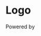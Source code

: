 
<Meta title="App/Logo" />

<style>
  {`
  section {
  font-family: 'Nunito Sans', 'Helvetica Neue', Helvetica, Arial, sans-serif;
  font-size: 14px;
  line-height: 24px;
  padding: 48px 20px;
  margin: 0 auto;
  max-width: 600px;
  color: #333;
}

section h2 {
  font-weight: 900;
  font-size: 32px;
  line-height: 1;
  margin: 0 0 4px;
  display: inline-block;
  vertical-align: top;
}

section p {
  margin: 1em 0;
}

section a {
  text-decoration: none;
  color: #1ea7fd;
}

section ul {
  padding-left: 30px;
  margin: 1em 0;
}

section li {
  margin-bottom: 8px;
}

section .tip {
  display: inline-block;
  border-radius: 1em;
  font-size: 11px;
  line-height: 12px;
  font-weight: 700;
  background: #e7fdd8;
  color: #66bf3c;
  padding: 4px 12px;
  margin-right: 10px;
  vertical-align: top;
}

section .tip-wrapper {
  font-size: 13px;
  line-height: 20px;
  margin-top: 40px;
  margin-bottom: 40px;
}

section .tip-wrapper svg {
  display: inline-block;
  height: 12px;
  width: 12px;
  margin-right: 4px;
  vertical-align: top;
  margin-top: 3px;
}

section .tip-wrapper svg path {
  fill: #1ea7fd;
}

.do-not-support {
  color: #fff;
}
.login-container {
  width: 100%;
  height: 100vh;
  padding: 16px 16px 0;
  overflow-y: scroll;
  overflow-x: hidden;
  display: flex;
  flex-direction: column;
  align-items: center;
  justify-content: center;
  background-color: rgba(58, 53, 91, 0.8);
}
.login-card {
  width: 640px;
  margin-top: -100px;
  background-color: rgba(0, 0, 0, 0.5);
  border-radius: 8px;
  padding: 20px 24px;
}
.video-container {
  position: relative;
  width: 100%;
  padding-top: 75%;
  border-radius: 8px;
  overflow: hidden;
  background: linear-gradient(135deg, #cbcbcb, #fff);
  -webkit-transform: translateZ(0);
  transform: translateZ(0);
}
.video-container.active-speaker {
  box-shadow: 0 -1px 8px 2px rgb(255 255 255/60%);
}
.video-wrapper {
  position: absolute;
  top: 0;
  left: 0;
  right: 0;
  bottom: 0;
}
.video,
.video-wrapper {
  width: 100%;
  height: 100%;
}
.video {
  object-fit: contain;
}
.local .video {
  -webkit-transform: scaleX(-1);
  transform: scaleX(-1);
}
.control-video-block {
  position: absolute;
  height: 16%;
  width: 100%;
  bottom: 0;
  display: flex;
  align-items: center;
  justify-content: center;
  z-index: 2;
  padding: 0 22px 8px;
}
.preview .control-video-block {
  pointer-events: none;
}
.participant-camera {
  width: 32px;
  height: 32px;
  margin: 4px;
  display: flex;
  flex-direction: column;
  justify-content: center;
  align-items: center;
  color: #b5c9ff;
  cursor: pointer;
  background-color: hsla(0, 0%, 100%, 0.4);
  border-radius: 32px;
}
.local .participant-camera {
  color: #fff;
  width: 32px;
  height: 32px;
  cursor: pointer;
}
.local .participant-camera svg,
.participant-camera svg {
  width: 20px;
  height: 20px;
  color: #004ecc;
}
.participant-mic {
  display: flex;
  justify-content: center;
  align-items: center;
  width: 32px;
  height: 32px;
  margin: 4px;
  color: #004ecc;
  cursor: pointer;
  background-color: hsla(0, 0%, 100%, 0.4);
  border-radius: 32px;
}
.local .participant-mic {
  color: #fff;
  width: 32px;
  height: 32px;
  cursor: pointer;
  color: #004ecc;
}
.local .participant-mic svg,
.participant-mic svg {
  width: 20px;
  height: 20px;
}
.participant-name {
  color: #fff;
  font-size: 18px;
  text-transform: uppercase;
  font-family: 'Righteous', cursive;
  white-space: nowrap;
  overflow: hidden;
  display: none;
}
.local .participant-name {
  font-size: 24px;
  display: block;
}
.video-placeholder {
  bottom: 0;
  background: linear-gradient(135deg, #cbcbcb, #fff);
}
.video-placeholder,
.video-placeholder .icon {
  position: absolute;
  top: 0;
  left: 0;
  right: 0;
  z-index: 1;
}
.video-placeholder .icon {
  bottom: 12px;
  background-position: calc(50% + 15px) 50%;
  background-size: contain;
  background-repeat: no-repeat;
  background-size: 58%;
}
.uda-container {
  display: grid;
  grid-gap: 20px;
  grid-template-columns: 320px 400px;
  padding: 24px;
}
@media (min-width: 3400px) {
  .uda-container {
    grid-template-columns: 920px 800px;
  }
}
.uda-input {
  background-color: #0c0025 !important;
}
.uda-label {
  color: #d7d7d7;
}
.player-container {
  width: 100%;
  padding-bottom: 56.25%;
  position: relative;
  border-radius: 8px;
  overflow: hidden;
}
.player {
  position: absolute;
  left: 0;
  right: 0;
  top: 0;
  bottom: 0;
  width: 100%;
  height: 100%;
}
.sync-info {
  position: absolute;
  z-index: 99;
  background: rgba(0, 0, 0, 0.6);
  color: #fff;
  left: 8px;
  top: 8px;
  padding: 4px 10px;
}
.notification,
.sync-info {
  letter-spacing: 1px;
  border-radius: 8px;
}
.notification {
  --notification-text-color: #fff;
  background: rgba(40, 40, 40, 0.7);
  padding: 8px 22px 8px 16px;
  font-size: 16px;
  line-height: 1.4;
  font-weight: 700;
  max-width: 600px;
  position: relative;
}
.notification,
.notification-join {
  color: var(--notification-text-color);
}
.notification-join {
  font-weight: 600;
  letter-spacing: 0;
}
.notification-content:after {
  content: '';
  position: absolute;
  top: -14px;
  right: 80px;
  margin-left: -7px;
  border: 7px solid transparent;
  border-bottom-color: rgba(40, 40, 40, 0.7);
}
.notification-close {
  border-radius: 32px;
  display: flex;
  justify-content: center;
  align-items: center;
  height: 16px;
  width: 16px;
  position: absolute;
  right: 4px;
  top: 4px;
  cursor: pointer;
}
.notification-close svg {
  width: 14px;
  height: 14px;
}
.notification-alert {
  color: #edf789;
}
.notification-warning {
  color: #eb5070;
}
.watch-party-type-join {
  background: transparent !important;
  background-color: transparent !important;
  border: none !important;
  outline: none !important;
  display: inline !important;
  text-decoration: underline !important;
  color: inherit !important;
}
.copy-link {
  position: absolute;
  left: -52px;
  bottom: 48px;
  width: 32px;
  height: 32px;
  background-color: transparent;
  background-size: 80%;
  background-position: 50%;
  background-repeat: no-repeat;
  outline: none;
  border: none;
}
.copy-link__done {
}
.s-header-container {
  display: flex;
  align-items: center;
  justify-content: space-between;
}
.s-body {
  width: 100%;
  display: flex;
  justify-content: center;
  margin-top: 16px;
  grid-gap: 16px;
  gap: 16px;
  flex-grow: 1;
  align-self: center;
}
.s-celebrity-container,
.s-player-container {
  position: relative;
}
.s-participants {
  margin-bottom: 12px;
  display: grid;
  grid-gap: 12px;
  gap: 12px;
  grid-template-columns: 1fr 1fr 1fr 1fr;
}
.s-invite-btn {
  position: absolute;
  left: -53px;
  bottom: 98px;
  width: 32px;
  outline: none;
  border: none;
  height: 32px;
  background-color: transparent;
  background-size: 80%;
  background-position: 50%;
  background-repeat: no-repeat;
}
.s-invite-btn__done {
}
.s-player-notification {
  position: absolute;
  top: 10px;
  right: 16px;
}
.uda-input-container {
  display: flex;
  flex-direction: column;
  margin-bottom: 8px;
}
.uda-input-container label {
  color: #fff;
  margin: 0 0 0 4px;
  text-align: left;
}
.uda-input-container select {
  color: #000;
  background-color: #fff;
  border: none !important;
  border-radius: 4px;
  -webkit-appearance: none;
  appearance: none;
  background-position: right 8px center;
  background-repeat: no-repeat;
  background-size: auto 50%;
}
.uda-input,
.uda-input-container select {
  outline: none !important;
  font-size: 21px;
  line-height: 25px;
  display: flex;
  align-items: center;
  height: 48px;
  padding: 0 8px;
  font-family: Rosario, serif;
}
.uda-input {
  border: 1px solid #fff;
  background-color: #002055 !important;
  color: #fff !important;
  text-align: left;
  -webkit-appearance: none !important;
  appearance: none !important;
  border-radius: 8px;
}
.uda-input::placeholder {
  color: #fff !important;
  font-style: normal !important;
  opacity: 0.5;
}
.uda-input::-ms-input-placeholder {
  color: #fff !important;
  font-style: normal !important;
  opacity: 0.5;
}
.uda-input:-ms-input-placeholder {
  color: #fff !important;
  font-style: normal !important;
  opacity: 0.5;
}
.uda-input::-webkit-input-placeholder {
  color: #fff !important;
  font-style: normal !important;
  opacity: 0.5;
}
.uda-input:-webkit-autofill,
.uda-input:-webkit-autofill:first-line,
.uda-input:-webkit-autofill:focus,
.uda-input:-webkit-autofill:hover {
  background-color: transparent !important;
  color: #fff !important;
  -webkit-text-fill-color: #fff;
  -webkit-box-shadow: 0 0 0 1000px #0c0025 inset;
  font: 21px Rosario, serif !important;
}
.uda-button {
  width: 100% !important;
  margin-top: 20px !important;
  background: none !important;
  background-color: #004ecc !important;
  letter-spacing: 1px;
  min-height: 40px;
  transition: background-color 0.5s;
}
.uda-button[disabled] {
  background-color: #829ab1 !important;
}
.uda-input-error {
  font-family: Rosario, serif;
  color: tomato;
  font-size: 14px;
  font-weight: 300;
  text-align: left;
}
.uda-video-preview-wrapper {
  position: relative;
  width: 100%;
  padding-top: 75%;
  border-radius: 8px;
  overflow: hidden;
  background-color: #3a355b;
}
.uda-video-preview-wrapper video {
  width: 100%;
  height: 100%;
  object-fit: contain;
  position: absolute;
  top: 0;
  left: 0;
  right: 0;
  bottom: 0;
}
.uda-form {
  display: flex;
  flex-direction: column;
  justify-content: space-between;
  height: 100%;
}
.sd-wrapper {
  position: absolute;
  top: 0;
  left: 0;
  width: 100%;
  height: 100%;
  z-index: 11;
  background: rgba(58, 53, 91, 0.8);
  -webkit-backdrop-filter: blur(3px);
  backdrop-filter: blur(3px);
}
.sd-container {
  display: flex;
  align-items: center;
  justify-content: center;
  flex-direction: column;
  position: absolute;
  left: 50%;
  top: 50%;
  -webkit-transform: translate(-50%, -50%);
  transform: translate(-50%, -50%);
  border-radius: 8px;
  padding: 20px;
  background-color: rgba(0, 0, 0, 0.5);
  z-index: 10;
  color: #fff;
  text-align: center;
}
.visited-chips-root {
  flex-wrap: wrap;
}
.visited-chips,
.visited-chips-root {
  display: flex;
  flex-direction: row;
  margin-top: 8px;
}
.visited-chips {
  padding: 4px 12px 4px 36px;
  margin-right: 8px;
  background-repeat: no-repeat;
  background-position: 8px;
  background-size: 24px;
  justify-content: center;
  align-items: center;
  border-radius: 32px;
  border: 1px solid #4caf50;
  color: #4caf50;
}
.is-celebrity-page .room {
  background: #004ecc;
  border-radius: 8px;
  padding: 12px 16px;
  color: #fff;
}
.room.visited {
  opacity: 0.5;
}
.room.visited .name {
  font-size: 21px;
}
.room.visited .checkbox {
  display: flex;
}
.room.active {
  background: rgba(181, 201, 255, 0.6);
}
.room:not(:first-child) {
  margin-top: 16px;
}
.room-button {
  background: #cbcbcb !important;
  color: #004ecc !important;
  width: auto !important;
  padding: 4px 16px !important;
  min-height: 38px;
}
.line {
  display: flex;
  justify-content: space-between;
  align-items: center;
}
.line:not(:first-child) {
  margin-top: 8px;
}
.name {
  font-family: 'Righteous', cursive;
  text-transform: uppercase;
  font-size: 24px;
}
.checkbox {
  display: none;
  border: 2px solid #fff;
  border-radius: 50%;
  min-width: 24px;
  max-width: 24px;
  min-height: 24px;
  max-height: 24px;
  justify-content: center;
  margin-right: 4px;
}
.checkbox,
.time {
  align-items: center;
}
.time {
  font-family: 'Arial', serif;
  font-size: 21px;
  display: inline-flex;
}
.time .icon {
  margin-right: 4px;
  width: 32px;
  height: 32px;
  background-position: 50%;
  background-size: cover;
  background-repeat: no-repeat;
}
.participants-count {
  font-family: 'Rosario', sans-serif;
  font-size: 21px;
  display: inline-flex;
  align-items: center;
}
.participants-count .count {
  font-family: 'Righteous', cursive;
  font-size: 18px;
  margin-right: 4px;
}
.participants-count .icon {
  margin-right: 4px;
  width: 32px;
  height: 32px;
  background-position: 50%;
  background-size: cover;
  background-repeat: no-repeat;
}
.rooms {
  width: 380px;
  min-width: 370px;
  margin-right: -16px;
  background: #002055;
  border-radius: 8px;
  position: relative;
}
.rooms-content {
  position: absolute;
  top: 148px;
  left: 0;
  right: 0;
  bottom: 0;
  padding: 16px;
  overflow-y: scroll;
  border-top: 1px solid #cbcbcb;
}
.rooms-connected {
  padding: 16px;
}
.rooms-content::-webkit-scrollbar {
  width: 0;
  background: transparent;
}
.rooms-content::-webkit-scrollbar-thumb {
  background: transparent;
}
.se-wrapper {
  position: absolute;
  top: 0;
  left: 0;
  width: 100%;
  height: 100%;
  z-index: 11;
  background: rgba(58, 53, 91, 0.8);
  -webkit-backdrop-filter: blur(5px);
  backdrop-filter: blur(5px);
}
.se-container {
  display: flex;
  align-items: center;
  justify-content: center;
  flex-direction: column;
  position: absolute;
  left: 50%;
  top: 50%;
  -webkit-transform: translate(-50%, -50%);
  transform: translate(-50%, -50%);
  border-radius: 20px;
  padding: 32px;
  background-color: #0c0025;
  z-index: 10;
  color: #fff;
  text-align: center;
}
.se-submit {
  margin-top: 15px !important;
}
.placeholder {
  position: relative;
  width: 100%;
  padding-top: 75%;
  border-radius: 8px;
  overflow: hidden;
  background: linear-gradient(135deg, #002055, #004ecc);
}
.placeholder .icon {
  position: absolute;
  top: 15%;
  left: 15%;
  right: 15%;
  bottom: 15%;
  background-position: 50%;
  background-size: contain;
  background-repeat: no-repeat;
  z-index: 1;
}
.session-container {
  width: 100%;
  height: 100vh;
  padding: 16px 16px 0;
  overflow-y: scroll;
  overflow-x: hidden;
  display: flex;
  flex-direction: column;
}
.session-container::-webkit-scrollbar {
  width: 0;
  background: transparent;
}
.session-container::-webkit-scrollbar-thumb {
  background: transparent;
}
.is-celebrity-page .s-header-container {
  display: flex;
  align-items: center;
  justify-content: space-between;
  position: relative;
}
.s-logo {
  height: 60px;
  justify-content: center;
  width: 100%;
  color: #fff;
  max-width: 1920px;
  margin: 0 auto;
  background-color: #000;
}
.s-logo,
.s-logo__sceenic {
  display: flex;
  align-items: center;
}
.s-logo__sceenic {
  font-size: 18px;
  font-weight: 600;
  letter-spacing: 1px;
}
.s-logo__sceenic-logo {
  width: 150px;
  height: 32px;
  background-position: 50%;
  background-size: contain;
  background-repeat: no-repeat;
  background-size: 150px;
  background-image: url("data:image/svg+xml,%3Csvg id='svg' version='1.1' xmlns='http://www.w3.org/2000/svg' xmlns:xlink='http://www.w3.org/1999/xlink' width='400' viewBox='0, 0, 400,400'%3E%3Cg id='svgg'%3E%3Cpath id='path0' d='M37.800 165.579 C 25.976 167.096,18.400 175.055,18.400 185.958 C 18.400 196.713,22.861 201.624,36.285 205.649 C 46.478 208.704,49.152 211.070,48.035 216.041 C 46.529 222.746,38.421 223.725,29.054 218.332 C 23.218 214.973,22.104 215.290,18.189 221.433 L 15.473 225.693 17.036 227.054 C 19.427 229.136,26.876 232.655,31.000 233.652 C 49.392 238.097,63.728 227.983,63.143 210.975 C 62.820 201.553,58.511 197.236,45.000 192.796 C 34.473 189.337,31.988 187.045,33.815 182.480 C 35.832 177.438,42.361 176.683,50.261 180.578 C 56.156 183.486,57.038 183.153,60.379 176.765 L 62.529 172.653 61.165 171.479 C 56.338 167.326,45.504 164.590,37.800 165.579 M97.471 165.615 C 88.580 166.616,81.328 170.149,75.619 176.262 C 63.635 189.095,64.030 212.975,76.435 225.562 C 87.954 237.250,110.597 237.841,122.131 226.755 C 125.380 223.632,125.429 224.102,121.435 220.006 C 116.763 215.212,116.530 215.153,112.678 217.791 C 105.190 222.918,94.962 222.315,89.208 216.408 C 81.729 208.730,81.285 193.512,88.288 184.883 C 93.638 178.291,104.124 176.790,112.248 181.453 C 117.771 184.623,118.292 184.488,122.627 178.765 C 126.106 174.171,126.103 174.351,122.736 171.800 C 116.238 166.877,106.796 164.566,97.471 165.615 M356.200 165.617 C 336.786 167.757,324.816 182.185,325.714 202.361 C 326.309 215.706,332.473 226.002,342.967 231.176 C 356.012 237.609,374.809 234.784,382.355 225.257 L 383.674 223.591 379.928 219.795 C 375.518 215.327,374.851 215.132,371.845 217.428 C 364.594 222.965,354.079 222.524,347.968 216.427 C 340.167 208.644,339.941 192.416,347.520 184.313 C 353.505 177.915,363.187 176.919,371.635 181.834 C 376.401 184.607,377.081 184.396,381.266 178.845 L 384.466 174.600 382.468 172.758 C 376.486 167.242,366.382 164.495,356.200 165.617 M131.600 200.000 L 131.600 234.000 153.400 234.000 L 175.200 234.000 175.200 227.800 L 175.200 221.600 161.400 221.600 L 147.600 221.600 147.600 213.800 L 147.600 206.000 158.200 206.000 L 168.800 206.000 168.800 200.000 L 168.800 194.000 158.200 194.000 L 147.600 194.000 147.600 186.200 L 147.600 178.400 161.400 178.400 L 175.200 178.400 175.200 172.200 L 175.200 166.000 153.400 166.000 L 131.600 166.000 131.600 200.000 M183.600 200.000 L 183.600 234.000 205.600 234.000 L 227.600 234.000 227.600 227.800 L 227.600 221.600 213.800 221.600 L 200.000 221.600 200.000 213.800 L 200.000 206.000 210.600 206.000 L 221.200 206.000 221.200 200.000 L 221.200 194.000 210.600 194.000 L 200.000 194.000 200.000 186.200 L 200.000 178.400 213.800 178.400 L 227.600 178.400 227.600 172.200 L 227.600 166.000 205.600 166.000 L 183.600 166.000 183.600 200.000 M235.200 200.000 L 235.200 234.000 242.196 234.000 L 249.193 234.000 249.296 213.116 L 249.400 192.231 265.458 212.416 C 274.290 223.517,281.940 232.867,282.458 233.194 C 283.138 233.622,284.932 233.828,288.900 233.932 L 294.400 234.077 294.400 199.943 L 294.400 165.809 287.405 172.795 L 280.410 179.782 280.305 193.859 L 280.200 207.937 264.000 187.517 C 245.509 164.209,247.488 166.000,240.213 166.000 L 235.200 166.000 235.200 200.000 M311.496 173.904 L 303.600 181.807 303.600 207.904 L 303.600 234.000 311.600 234.000 L 319.600 234.000 319.600 200.000 C 319.600 181.300,319.553 166.000,319.496 166.000 C 319.439 166.000,315.839 169.557,311.496 173.904 ' stroke='none' fill='%23fff' fill-rule='evenodd'%3E%3C/path%3E%3Cpath id='path1' d='' stroke='none' fill='%23fff' fill-rule='evenodd'%3E%3C/path%3E%3Cpath id='path2' d='' stroke='none' fill='%23080c1c' fill-rule='evenodd'%3E%3C/path%3E%3Cpath id='path3' d='' stroke='none' fill='%23fff' fill-rule='evenodd'%3E%3C/path%3E%3Cpath id='path4' d='' stroke='none' fill='%23fff' fill-rule='evenodd'%3E%3C/path%3E%3Cpath id='path5' d='' stroke='none' fill='%23fff' fill-rule='evenodd'%3E%3C/path%3E%3Cpath id='path6' d='' stroke='none' fill='%23fff' fill-rule='evenodd'%3E%3C/path%3E%3Cpath id='path7' d='' stroke='none' fill='%23fff' fill-rule='evenodd'%3E%3C/path%3E%3Cpath id='path8' d='' stroke='none' fill='%23fcfdff' fill-rule='evenodd'%3E%3C/path%3E%3C/g%3E%3C/svg%3E");
}
.button {
  display: flex;
  align-items: center;
  justify-content: center;
  font-size: 21px;
  width: 100%;
  padding: 4px 8px;
  background: linear-gradient(135deg, #002055, #004ecc);
  border-radius: 32px;
  color: #fff;
  -webkit-transform: scale(1);
  transform: scale(1);
  transition: 0.2s ease;
  outline: none !important;
  font-family: 'Rosario', sans-serif;
  border: none;
}
.button:hover:enabled {
  -webkit-transform: scale(1.02);
  transform: scale(1.02);
}
.button.outline {
  border: 1px solid #b5c9ff;
  background: none;
}
.is-celebrity-page .s-body {
  width: 1200px;
  display: flex;
  justify-content: center;
  margin-top: 16px;
  grid-gap: 16px;
  gap: 16px;
  flex-grow: 0;
  align-self: center;
}
@media (min-width: 1801px) {
  .is-celebrity-page .s-body {
    width: 1600px;
  }
}
@media (min-width: 2561px) {
  .is-celebrity-page .s-body {
    width: 2560px;
  }
}
@media (min-width: 3400px) {
  .is-celebrity-page .s-body {
    width: 3200px;
  }
}
.is-celebrity-page .s-celebrity-container {
  position: relative;
  width: 440px;
  min-width: 440px;
}
@media (min-width: 2561px) {
  .is-celebrity-page .s-celebrity-container {
    width: 560px;
    min-width: 560px;
  }
}
@media (min-width: 3400px) {
  .is-celebrity-page .s-celebrity-container {
    width: 720px;
    min-width: 720px;
  }
}
.s-celebrity-video {
  width: 100%;
}
.s-snapshot {
  position: absolute;
  bottom: 4px;
  left: 16px;
  right: 16px;
}
.s-activity-container {
  width: 90%;
  min-width: 800px;
  display: flex;
  flex-direction: column;
  margin-bottom: 16px;
}
@media (min-width: 1200px) {
  .s-activity-container {
    width: 80%;
  }
}
@media (min-width: 1600px) {
  .s-activity-container {
    width: 60%;
  }
}
@media (min-width: 1921px) {
  .s-activity-container {
    width: 61%;
    min-width: 800px;
    max-width: 2200px;
  }
}
.s-player-container {
  width: 100%;
}
.is-celebrity-page .s-participants {
  margin-bottom: 12px;
  display: grid;
  grid-gap: 12px;
  gap: 12px;
  grid-template-columns: 1fr 1fr 1fr;
  position: relative;
}
.s-disconnect-btn {
  left: -56px;
  bottom: 0;
}
.is-celebrity-page .s-logout,
.s-disconnect-btn {
  position: absolute;
  width: 32px;
  outline: none;
  border: none;
  height: 32px;
  background-color: transparent;
  background-size: 80%;
  background-position: 50%;
  background-repeat: no-repeat;
}
.is-celebrity-page .s-logout {
  left: -44px;
  top: 0;
}
body {
  margin: 0;
  font-family: -apple-system, BlinkMacSystemFont, 'Segoe UI', 'Roboto', 'Oxygen', 'Ubuntu', 'Cantarell', 'Fira Sans',
    'Droid Sans', 'Helvetica Neue', sans-serif;
  -webkit-font-smoothing: antialiased;
  -moz-osx-font-smoothing: grayscale;
  height: 100vh;
  background: #000;
  outline: none !important;
}
code {
  font-family: source-code-pro, Menlo, Monaco, Consolas, 'Courier New', monospace;
}

  `}
</style>

# Logo

<div className="s-header-container">
  <div className="s-logo">
    <div className="s-logo__sceenic">
      Powered by
      <div className="s-logo__sceenic-logo" />
    </div>
  </div>
</div>
